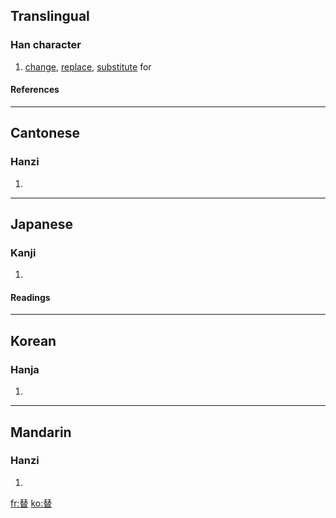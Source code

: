 ==Translingual==
===Han character===
{{Han char|rn=73|rad=曰|as=08|sn=12|four=5560<sub>3</sub>|canj=手人日 (QOA)}}
# [[change]], [[replace]], [[substitute]] for
====References====
{{Han ref|kx=0503.040|dkj=14300|dj=0877.030|hdz=21515.080|uh=66FF|ud=26367|bh=B4C0|bd=46272}}

----
==Cantonese==
===Hanzi===
{{yue-hanzi|jyut=|y=tai3}}
# {{defn|Cantonese}}

----
==Japanese==
===Kanji===
{{ja-kanji|grade=c|rs=曰08}}
# {{defn|Japanese}} 
====Readings====
{{ja-readings|on=[[たい]] (tai), [[てい]] (tei)|kun=[[かえる]] (kaeru), [[すたれる]] (sutareru), [[かわる]] (kawaru)}}

----
==Korean==
===Hanja===
{{ko-hanja|hangeul=체|eumhun=|rv=che|mr=ch'e|y=chey}}
# {{defn|Korean}}

----
==Mandarin==
===Hanzi===
{{cmn-hanzi|pin=[[tì]] ([[ti4]]), [[guì]] ([[gui4]]), [[kuài]] ([[kuai4]])|wg=kuei<sup>4</sup>, k'uai<sup>4</sup>, t'i<sup>4</sup>}}
# {{defn|Mandarin}}

[[fr:替]]
[[ko:替]]